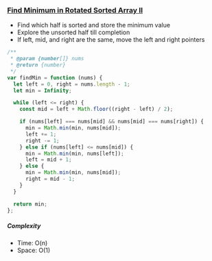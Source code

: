 ### [Find Minimum in Rotated Sorted Array II](https://leetcode.com/problems/find-minimum-in-rotated-sorted-array-ii/)

- Find which half is sorted and store the minimum value
- Explore the unsorted half till completion
- If left, mid, and right are the same, move the left and right pointers

```js copy
/**
 * @param {number[]} nums
 * @return {number}
 */
var findMin = function (nums) {
  let left = 0, right = nums.length - 1;
  let min = Infinity;

  while (left <= right) {
    const mid = left + Math.floor((right - left) / 2);

    if (nums[left] === nums[mid] && nums[mid] === nums[right]) {
      min = Math.min(min, nums[mid]);
      left += 1;
      right -= 1;
    } else if (nums[left] <= nums[mid]) {
      min = Math.min(min, nums[left]);
      left = mid + 1;
    } else {
      min = Math.min(min, nums[mid]);
      right = mid - 1;
    }
  }

  return min;
};
```

##### Complexity

- Time: O(n)
- Space: O(1)
